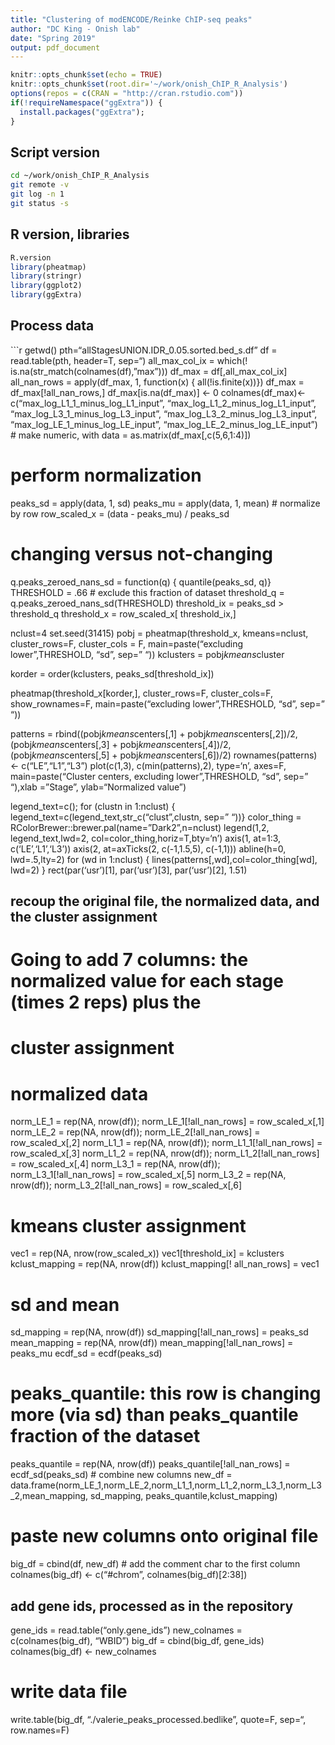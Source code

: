 ```yaml
---
title: "Clustering of modENCODE/Reinke ChIP-seq peaks"
author: "DC King - Onish lab"
date: "Spring 2019"
output: pdf_document
---
```


```r
knitr::opts_chunk$set(echo = TRUE)
knitr::opts_chunk$set(root.dir='~/work/onish_ChIP_R_Analysis')
options(repos = c(CRAN = "http://cran.rstudio.com"))
if(!requireNamespace("ggExtra")) {
  install.packages("ggExtra");
}
```

## Script version
```bash
cd ~/work/onish_ChIP_R_Analysis
git remote -v
git log -n 1
git status -s
```

## R version, libraries
```r
R.version
library(pheatmap)
library(stringr)
library(ggplot2)
library(ggExtra)
```

## Process data
```r
getwd()
pth="allStagesUNION.IDR_0.05.sorted.bed_s.df"
df = read.table(pth, header=T, sep="\t")
all_max_col_ix = which(! is.na(str_match(colnames(df),"max")))
df_max = df[,all_max_col_ix]
all_nan_rows = apply(df_max, 1, function(x) { all(!is.finite(x))})
df_max = df_max[!all_nan_rows,]
df_max[is.na(df_max)] <- 0
colnames(df_max)<-c("max_log_L1_1_minus_log_L1_input", "max_log_L1_2_minus_log_L1_input", "max_log_L3_1_minus_log_L3_input", "max_log_L3_2_minus_log_L3_input", "max_log_LE_1_minus_log_LE_input",  "max_log_LE_2_minus_log_LE_input")
# make numeric, with 
data = as.matrix(df_max[,c(5,6,1:4)])

# perform normalization
peaks_sd = apply(data, 1, sd)
peaks_mu = apply(data, 1, mean)
# normalize by row
row_scaled_x = (data - peaks_mu) /  peaks_sd

# changing versus not-changing
q.peaks_zeroed_nans_sd = function(q) { quantile(peaks_sd, q)}
THRESHOLD = .66 # exclude this fraction of dataset
threshold_q = q.peaks_zeroed_nans_sd(THRESHOLD)
threshold_ix = peaks_sd > threshold_q
threshold_x = row_scaled_x[ threshold_ix,]

nclust=4
set.seed(31415)
pobj = pheatmap(threshold_x, kmeans=nclust, cluster_rows=F, cluster_cols = F, main=paste("excluding lower",THRESHOLD, "sd", sep=" "))
kclusters = pobj$kmeans$cluster



korder = order(kclusters, peaks_sd[threshold_ix])

pheatmap(threshold_x[korder,], cluster_rows=F, cluster_cols=F, show_rownames=F, main=paste("excluding lower",THRESHOLD, "sd", sep=" "))

patterns = rbind((pobj$kmeans$centers[,1] + pobj$kmeans$centers[,2])/2, (pobj$kmeans$centers[,3] + pobj$kmeans$centers[,4])/2, (pobj$kmeans$centers[,5] + pobj$kmeans$centers[,6])/2)
rownames(patterns) <- c("LE","L1","L3")
plot(c(1,3), c(min(patterns),2), type='n', axes=F, main=paste("Cluster centers, excluding lower",THRESHOLD, "sd", sep=" "),xlab = "Stage", ylab="Normalized value")

legend_text=c(); for (clustn in 1:nclust) { legend_text=c(legend_text,str_c("clust",clustn, sep=" "))}
color_thing = RColorBrewer::brewer.pal(name="Dark2",n=nclust)
legend(1,2, legend_text,lwd=2, col=color_thing,horiz=T,bty='n')
axis(1, at=1:3, c('LE','L1','L3'))
axis(2, at=axTicks(2, c(-1,1.5,5), c(-1,1)))
abline(h=0, lwd=.5,lty=2)
for (wd in 1:nclust) {
  lines(patterns[,wd],col=color_thing[wd], lwd=2)
}
rect(par('usr')[1], par('usr')[3], par('usr')[2], 1.51)

## recoup the original file, the normalized data, and the cluster assignment
# Going to add 7 columns: the normalized value for each stage (times 2 reps) plus the 
# cluster assignment

# normalized data
norm_LE_1 = rep(NA, nrow(df)); norm_LE_1[!all_nan_rows] = row_scaled_x[,1]
norm_LE_2 = rep(NA, nrow(df)); norm_LE_2[!all_nan_rows] = row_scaled_x[,2]
norm_L1_1 = rep(NA, nrow(df)); norm_L1_1[!all_nan_rows] = row_scaled_x[,3]
norm_L1_2 = rep(NA, nrow(df)); norm_L1_2[!all_nan_rows] = row_scaled_x[,4]
norm_L3_1 = rep(NA, nrow(df)); norm_L3_1[!all_nan_rows] = row_scaled_x[,5]
norm_L3_2 = rep(NA, nrow(df)); norm_L3_2[!all_nan_rows] = row_scaled_x[,6]

# kmeans cluster assignment
vec1 = rep(NA, nrow(row_scaled_x))
vec1[threshold_ix] = kclusters
kclust_mapping = rep(NA, nrow(df))
kclust_mapping[! all_nan_rows] = vec1

# sd and mean
sd_mapping = rep(NA, nrow(df))
sd_mapping[!all_nan_rows] = peaks_sd
mean_mapping = rep(NA, nrow(df))
mean_mapping[!all_nan_rows] = peaks_mu
ecdf_sd = ecdf(peaks_sd)

# peaks_quantile: this row is changing more (via sd) than peaks_quantile fraction of the dataset
peaks_quantile = rep(NA, nrow(df))
peaks_quantile[!all_nan_rows] = ecdf_sd(peaks_sd)
# combine new columns
new_df = data.frame(norm_LE_1,norm_LE_2,norm_L1_1,norm_L1_2,norm_L3_1,norm_L3_2,mean_mapping, sd_mapping, peaks_quantile,kclust_mapping)

# paste new columns onto original file
big_df = cbind(df, new_df)
# add the comment char to the first column
colnames(big_df) <- c("#chrom", colnames(big_df)[2:38])

## add gene ids, processed as in the repository
gene_ids = read.table("only.gene_ids")
new_colnames = c(colnames(big_df), "WBID")
big_df = cbind(big_df, gene_ids)
colnames(big_df) <- new_colnames

# write data file
write.table(big_df, "./valerie_peaks_processed.bedlike", quote=F, sep="\t", row.names=F)

